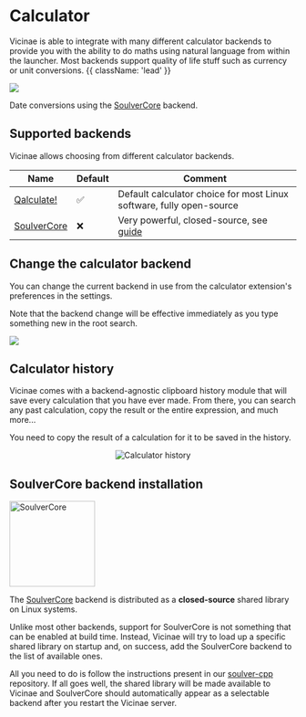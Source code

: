 # Calculator

Vicinae is able to integrate with many different calculator backends to provide you with the ability to do maths using natural language from within the launcher. 
Most backends support quality of life stuff such as currency or unit conversions. {{ className: 'lead' }}

![](/calculator-date.webp)

Date conversions using the [SoulverCore](https://github.com/vicinaehq/soulver-cpp) backend.

## Supported backends

Vicinae allows choosing from different calculator backends.

| Name | Default | Comment |
|------|-----------|---------|
| [Qalculate!](https://github.com/Qalculate/libqalculate) | ✅ | Default calculator choice for most Linux software, fully open-source |
| [SoulverCore](https://github.com/soulverteam/SoulverCore) | ❌ | Very powerful, closed-source, see [guide](/calculator#soulver-core-backend-installation) |

## Change the calculator backend

You can change the current backend in use from the calculator extension's preferences in the settings.

Note that the backend change will be effective immediately as you type something new in the root search.

![](/calculator-backend-settings.webp)

## Calculator history

Vicinae comes with a backend-agnostic clipboard history module that will save every calculation that you have ever made. From there, you can search any past calculation, copy the result or the entire expression, and much more...

<Note>
You need to copy the result of a calculation for it to be saved in the history.
</Note>

<p align="center">
  <img
    src="/calculator-history.webp"
    alt="Calculator history"
  />
</p>

## SoulverCore backend installation

<img
src="https://github.com/soulverteam/SoulverCore/raw/master/SoulverCoreIcon.webp"
alt="SoulverCore"
width="150"
/>

The [SoulverCore](https://github.com/soulverteam/SoulverCore) backend is distributed as a **closed-source** shared library on Linux systems.

Unlike most other backends, support for SoulverCore is not something that can be enabled at build time. Instead, Vicinae will try to load up a specific shared library on startup and, on success, add the SoulverCore backend to the list of available ones.

All you need to do is follow the instructions present in our [soulver-cpp](https://github.com/vicinaehq/soulver-cpp) repository. If all goes well, the shared library will be made available to Vicinae and SoulverCore should automatically appear as a selectable backend after you restart the Vicinae server.

